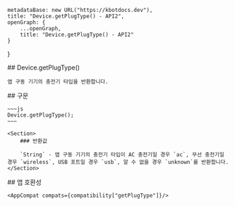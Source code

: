 
    metadataBase: new URL("https://kbotdocs.dev"),
    title: "Device.getPlugType() - API2",
    openGraph: {
        ...openGraph,
        title: "Device.getPlugType() - API2"
    }
}

<Section>
    ## Device.getPlugType()

    앱 구동 기기의 충전기 타입을 반환합니다.
</Section>
<Section>
    ## 구문

    ~~~js
    Device.getPlugType();
    ~~~

    <Section>
        ### 반환값

        `String` - 앱 구동 기기의 충전기 타입이 AC 충전기일 경우 `ac`, 무선 충전기일 경우 `wireless`, USB 포트일 경우 `usb`, 알 수 없을 경우 `unknown`를 반환합니다.
    </Section>
</Section>
<Section>
    ## 앱 호환성

    <AppCompat compats={compatibility["getPlugType"]}/>
</Section>